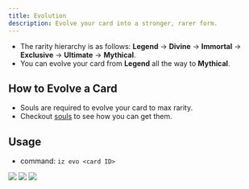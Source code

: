 ```yaml
---
title: Evolution
description: Evolve your card into a stronger, rarer form.
---
```

- The rarity hierarchy is as follows: **Legend** -> **Divine** -> **Immortal** -> **Exclusive** -> **Ultimate** -> **Mythical**.
- You can evolve your card from **Legend** all the way to **Mythical**.

## How to Evolve a Card
- Souls are required to evolve your card to max rarity.
- Checkout [souls](/advanced/souls) to see how you can get them.

## Usage
- command: `iz evo <card ID>`
<img src="../images/evo.jpg" />
<img src="../images/evo2.jpg" />
<img src="../images/evo3.jpg" />

<CardGroup cols="3">
<Card title="Sacrifice" horizontal href="sacrifice" icon="thumbtack" />
<Card title="Souls" horizontal href="souls" icon="thumbtack" />
</CardGroup>
